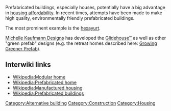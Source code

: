 {{topic header| default.png |Prefabricated buildings}}
Prefabricated buildings, especially houses, potentially have a big advantage in [[housing affordability]]. In recent times, attempts have been made to make high quality, environmentally friendly prefabricated buildings. 

The most prominent example is the [[hexayurt]].

[http://www.mkd-arc.com/ Michelle Kaufmann Designs] has developed the [http://www.mkd-arc.com/whatwedo/glidehouse/index.cfm Glidehouse™] as well as other "green prefab" designs (e.g. the retreat homes described here: [http://www.worldchanging.com/archives/005743.html Growing Greener Prefab]).

{{stub}}

== Interwiki links ==

* [[Wikipedia:Modular home]]
* [[Wikipedia:Prefabricated home]]
* [[Wikipedia:Manufactured housing]]
* [[Wikipedia:Prefabricated buildings]]

[[Category:Alternative building]]
[[Category:Construction]]
[[Category:Housing]]